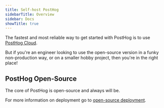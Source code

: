 ```yaml
---
title: Self-host PostHog
sidebarTitle: Overview
sidebar: Docs
showTitle: true
---
```



The fastest and most reliable way to get started with PostHog is to use [PostHog Cloud](/docs/getting-started/cloud).

But if you're an engineer looking to use the open-source version in a funky non-production way, or on a smaller hobby project, then you're in the right place!

## PostHog Open-Source

<Disclaimer />

The core of PostHog is open-source and always will be.

For more information on deployment go to [open-source deployment](/docs/self-host/open-source/deployment).
